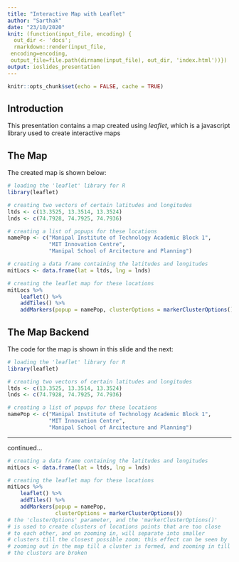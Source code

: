 ```yaml
---
title: "Interactive Map with Leaflet"
author: "Sarthak"
date: "23/10/2020"
knit: (function(input_file, encoding) {
  out_dir <- 'docs';
  rmarkdown::render(input_file,
 encoding=encoding,
 output_file=file.path(dirname(input_file), out_dir, 'index.html'))})
output: ioslides_presentation
---
```


```r
knitr::opts_chunk$set(echo = FALSE, cache = TRUE)
```

## Introduction

This presentation contains a map created using *leaflet*, which is a javascript library used to create interactive maps

## The Map

The created map is shown below:

```r
# loading the 'leaflet' library for R
library(leaflet)

# creating two vectors of certain latitudes and longitudes
ltds <- c(13.3525, 13.3514, 13.3524)
lnds <- c(74.7928, 74.7925, 74.7936)

# creating a list of popups for these locations
namePop <- c("Manipal Institute of Technology Academic Block 1",
             "MIT Innovation Centre",
             "Manipal School of Arcitecture and Planning")
```

```r
# creating a data frame containing the latitudes and longitudes
mitLocs <- data.frame(lat = ltds, lng = lnds)

# creating the leaflet map for these locations
mitLocs %>% 
    leaflet() %>% 
    addTiles() %>% 
    addMarkers(popup = namePop, clusterOptions = markerClusterOptions())
```

## The Map Backend

The code for the map is shown in this slide and the next:

```r
# loading the 'leaflet' library for R
library(leaflet)

# creating two vectors of certain latitudes and longitudes
ltds <- c(13.3525, 13.3514, 13.3524)
lnds <- c(74.7928, 74.7925, 74.7936)

# creating a list of popups for these locations
namePop <- c("Manipal Institute of Technology Academic Block 1",
             "MIT Innovation Centre",
             "Manipal School of Arcitecture and Planning")
```

***

continued...

```r
# creating a data frame containing the latitudes and longitudes
mitLocs <- data.frame(lat = ltds, lng = lnds)

# creating the leaflet map for these locations
mitLocs %>% 
    leaflet() %>% 
    addTiles() %>% 
    addMarkers(popup = namePop, 
               clusterOptions = markerClusterOptions())
# the 'clusterOptions' parameter, and the 'markerClusterOptions()'
# is used to create clusters of locations points that are too close
# to each other, and on zooming in, will separate into smaller
# clusters till the closest possible zoom; this effect can be seen by
# zooming out in the map till a cluster is formed, and zooming in till
# the clusters are broken
```